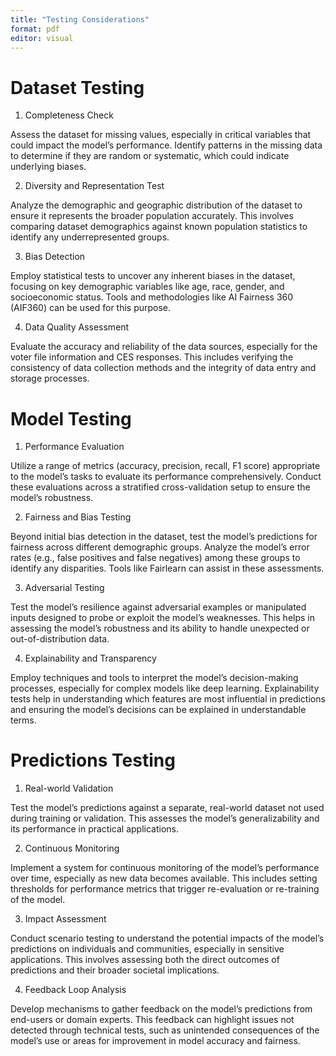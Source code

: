 ```yaml
---
title: "Testing Considerations"
format: pdf
editor: visual
---
```


# Dataset Testing

1. Completeness Check

Assess the dataset for missing values, especially in critical variables that could impact the model's performance. Identify patterns in the missing data to determine if they are random or systematic, which could indicate underlying biases.

2. Diversity and Representation Test

Analyze the demographic and geographic distribution of the dataset to ensure it represents the broader population accurately. This involves comparing dataset demographics against known population statistics to identify any underrepresented groups.

3. Bias Detection

Employ statistical tests to uncover any inherent biases in the dataset, focusing on key demographic variables like age, race, gender, and socioeconomic status. Tools and methodologies like AI Fairness 360 (AIF360) can be used for this purpose.

4. Data Quality Assessment

Evaluate the accuracy and reliability of the data sources, especially for the voter file information and CES responses. This includes verifying the consistency of data collection methods and the integrity of data entry and storage processes.


# Model Testing

1. Performance Evaluation

Utilize a range of metrics (accuracy, precision, recall, F1 score) appropriate to the model's tasks to evaluate its performance comprehensively. Conduct these evaluations across a stratified cross-validation setup to ensure the model's robustness.

2. Fairness and Bias Testing

Beyond initial bias detection in the dataset, test the model's predictions for fairness across different demographic groups. Analyze the model's error rates (e.g., false positives and false negatives) among these groups to identify any disparities. Tools like Fairlearn can assist in these assessments.

3. Adversarial Testing

Test the model's resilience against adversarial examples or manipulated inputs designed to probe or exploit the model's weaknesses. This helps in assessing the model's robustness and its ability to handle unexpected or out-of-distribution data.

4. Explainability and Transparency

Employ techniques and tools to interpret the model's decision-making processes, especially for complex models like deep learning. Explainability tests help in understanding which features are most influential in predictions and ensuring the model's decisions can be explained in understandable terms.


# Predictions Testing

1. Real-world Validation

Test the model's predictions against a separate, real-world dataset not used during training or validation. This assesses the model's generalizability and its performance in practical applications.

2. Continuous Monitoring

Implement a system for continuous monitoring of the model's performance over time, especially as new data becomes available. This includes setting thresholds for performance metrics that trigger re-evaluation or re-training of the model.

3. Impact Assessment

Conduct scenario testing to understand the potential impacts of the model's predictions on individuals and communities, especially in sensitive applications. This involves assessing both the direct outcomes of predictions and their broader societal implications.

4. Feedback Loop Analysis

Develop mechanisms to gather feedback on the model's predictions from end-users or domain experts. This feedback can highlight issues not detected through technical tests, such as unintended consequences of the model's use or areas for improvement in model accuracy and fairness.


